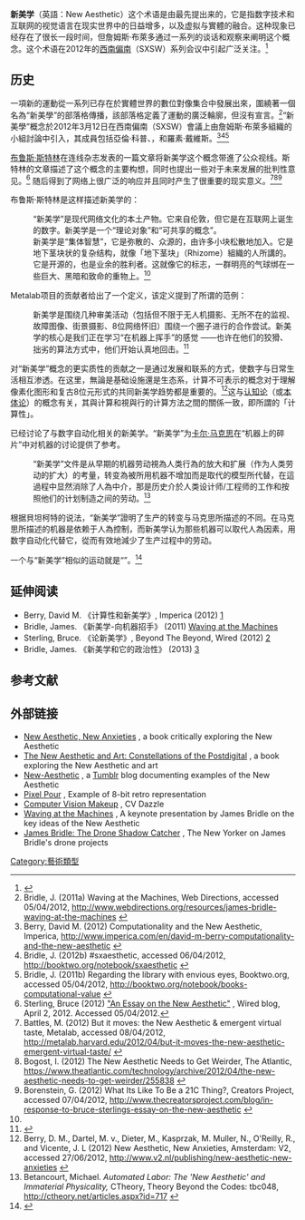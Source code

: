 {{noteTA
|1=zh-cn:项目;zh-hk:計劃;zh-tw:計畫;
|2=zh-cn:数字;zh-hk:數位;zh-tw:數位;
}}
'''新美学'''（英語：New Aesthetic）这个术语是由{{tsl|en|James Bridle|詹姆斯·布萊多}}最先提出来的，它是指数字技术和互联网的视觉语言在现实世界中的日益增多，以及虚拟与實體的融合。这种现象已经存在了很长一段时间，但詹姆斯·布萊多通过一系列的谈话和观察来阐明这个概念。这个术语在2012年的[[西南偏南|西南偏南]]（SXSW）系列会议中引起广泛关注。<ref>{{Cite web|url=http://booktwo.org/notebook/sxaesthetic/|title=#sxaesthetic report|author=James Bridle|date=2012-03-15|accessdate=2012-04-16|archive-date=2012-04-19|archive-url=https://web.archive.org/web/20120419083317/http://booktwo.org/notebook/sxaesthetic/|dead-url=no}}</ref>

== 历史 ==
一項新的運動從一系列已存在於實體世界的數位對像集合中發展出來，圍繞著一個名為“新美學”的部落格傳播，該部落格定義了運動的廣泛輪廓，但沒有宣言。<ref>Bridle, J. (2011a) Waving at the Machines, Web Directions, accessed 05/04/2012, http://www.webdirections.org/resources/james-bridle-waving-at-the-machines {{Wayback|url=http://www.webdirections.org/resources/james-bridle-waving-at-the-machines |date=20210307133033 }}</ref>“新美學”概念於2012年3月12日在西南偏南（SXSW）會議上由詹姆斯·布萊多組織的小組討論中引入，其成員包括亞倫·科普、{{link-en|本·特雷特|Ben Terrett}}，{{link-en|喬安妮·麥克尼爾|Joanne McNeil}}和羅素·戴維斯。<ref name="imperica">Berry, David M. (2012) Computationality and the New Aesthetic, Imperica, http://www.imperica.com/en/david-m-berry-computationality-and-the-new-aesthetic {{Wayback|url=http://www.imperica.com/en/david-m-berry-computationality-and-the-new-aesthetic |date=20200810080516 }}</ref><ref>Bridle, J. (2012b) #sxaesthetic, accessed 06/04/2012, http://booktwo.org/notebook/sxaesthetic {{Wayback|url=http://booktwo.org/notebook/sxaesthetic |date=20120419083317 }}</ref><ref>Bridle, J. (2011b) Regarding the library with envious eyes, Booktwo.org, accessed 05/04/2012, http://booktwo.org/notebook/books-computational-value {{Wayback|url=http://booktwo.org/notebook/books-computational-value |date=20120603000347 }}</ref>

[[布鲁斯·斯特林|布鲁斯·斯特林]]在连线杂志发表的一篇文章将新美学这个概念带進了公众视线。斯特林的文章描述了这个概念的主要构想，同时也提出一些对于未来发展的批判性意见。<ref name="Wired Essay">Sterling, Bruce (2012) [https://www.wired.com/2012/04/an-essay-on-the-new-aesthetic/ "An Essay on the New Aesthetic"] {{Wayback|url=https://www.wired.com/2012/04/an-essay-on-the-new-aesthetic/ |date=20201205070853 }}, Wired blog, April 2, 2012. Accessed 05/04/2012.</ref> 随后得到了网络上很广泛的响应并且同时产生了很重要的现实意义。<ref>Battles, M. (2012) But it moves: the New Aesthetic & emergent virtual taste, Metalab, accessed 08/04/2012, http://metalab.harvard.edu/2012/04/but-it-moves-the-new-aesthetic-emergent-virtual-taste/ {{Wayback|url=http://metalab.harvard.edu/2012/04/but-it-moves-the-new-aesthetic-emergent-virtual-taste/ |date=20120414054654 }}</ref><ref>Bogost, I. (2012) The New Aesthetic Needs to Get Weirder, The Atlantic, https://www.theatlantic.com/technology/archive/2012/04/the-new-aesthetic-needs-to-get-weirder/255838 {{Wayback|url=https://www.theatlantic.com/technology/archive/2012/04/the-new-aesthetic-needs-to-get-weirder/255838 |date=20210303042306 }}</ref><ref>Borenstein, G. (2012) What Its Like To Be a 21C Thing?, Creators Project, accessed 07/04/2012, http://www.thecreatorsproject.com/blog/in-response-to-bruce-sterlings-essay-on-the-new-aesthetic {{Webarchive|url=https://web.archive.org/web/20120407005444/http://www.thecreatorsproject.com/blog/in-response-to-bruce-sterlings-essay-on-the-new-aesthetic |date=2012-04-07 }}</ref>

布鲁斯·斯特林是这样描述新美学的：

:“新美学”是现代网络文化的本土产物。它来自伦敦，但它是在互联网上诞生的数字。新美学是一个“理论对象”和“可共享的概念”。
:新美学是“集体智慧”，它是弥散的、众源的，由许多小块松散地加入。它是地下茎块状的复杂结构，就像「地下茎块」（Rhizome）組織的人所講的。它是开源的，也是业余的胜利者。这就像它的标志，一群明亮的气球绑在一些巨大、黑暗和致命的重物上。<ref name="Wired Essay" />

{{link-en|伯克曼互联网与社会中心|Berkman Center for Internet and Society}}Metalab项目的贡献者{{link-en|馬修·巴特爾斯|Matthew Battles}}给出了一个定义，该定义提到了所谓的范例：

:新美学是围绕几种审美活动（包括但不限于无人机摄影、无所不在的监视、故障图像、街景摄影、8位网络怀旧）围绕一个圈子进行的合作尝试。新美学的核心是我们正在学习“在机器上挥手”的感觉 ——也许在他们的狡猾、拙劣的算法方式中，他们开始认真地回击。<ref>{{Cite web|url=http://metalab.harvard.edu/2012/04/but-it-moves-the-new-aesthetic-emergent-virtual-taste/|title=But it moves: the New Aesthetic & emergent virtual taste|author=Matthew Battles|publisher=Metalab|date=2012-04-08|accessdate=2012-04-14|archive-date=2012-04-14|archive-url=https://web.archive.org/web/20120414054654/http://metalab.harvard.edu/2012/04/but-it-moves-the-new-aesthetic-emergent-virtual-taste/|dead-url=no}}</ref>

对“新美学”概念的更实质性的贡献之一是通过发展和联系的方式，使数字与日常生活相互渗透。在这里，無論是基础设施還是生态系，计算不可表示的概念对于理解像素化图形和复古8位元形式的共同新美学趋势都是重要的。<ref>Berry, D. M., Dartel, M. v., Dieter, M., Kasprzak, M. Muller, N., O'Reilly, R., and Vicente, J. L (2012) New Aesthetic, New Anxieties, Amsterdam: V2, accessed 27/06/2012, http://www.v2.nl/publishing/new-aesthetic-new-anxieties {{Wayback|url=http://www.v2.nl/publishing/new-aesthetic-new-anxieties |date=20200702113941 }}</ref>这与[[认知论|认知论]]（或[[本体论|本体论]]）的概念有关，其與计算和視與行的计算方法之間的關係一致，即所謂的「计算性」。

{{link-en|邁可·貝坦柯特|Michael Betancourt}}已经讨论了与数字自动化相关的新美学。“新美学”为[[卡尔·马克思|卡尔·马克思]]在“机器上的碎片”中对机器的讨论提供了参考。

:“新美学”文件是从早期的机器劳动視為人类行為的放大和扩展（作为人类劳动的扩大）的考量，转变為被所用机器不增加而是取代的模型所代替，在這過程中显然消除了人為中介，那是历史介於人类设计师/工程师的工作和按照他们的计划制造之间的劳动。<ref>Betancourt, Michael. ''Automated Labor: The 'New Aesthetic' and Immaterial Physicality,'' CTheory, Theory Beyond the Codes: tbc048, http://ctheory.net/articles.aspx?id=717 {{Wayback|url=http://ctheory.net/articles.aspx?id=717 |date=20130512075222 }}</ref>

根据貝坦柯特的说法，“新美学”證明了生产的转变与马克思所描述的不同。在马克思所描述的机器是依赖于人為控制，而新美学认为那些机器可以取代人為因素，用数字自动化代替它，從而有效地減少了生产过程中的劳动。

一个与“新美学”相似的运动就是“{{link-en|海龐克|Seapunk}}”。<ref>{{Cite web|url=http://lunavega.net/2011/10/seapunk-the-new-web-and-the-evolution-of-the-visual-music-genre/|title=Seapunk: The New Web and the Evolution of the Visual Music Genre|author=Luna Vega|date=2011-10-06|access-date=2020-07-02|archive-date=2016-06-30|archive-url=https://web.archive.org/web/20160630134622/http://www.lunavega.net/2011/10/seapunk-the-new-web-and-the-evolution-of-the-visual-music-genre/|dead-url=no}}</ref>

== 延伸阅读 ==
* Berry, David M. 《计算性和新美学》, Imperica (2012) [http://www.imperica.com/en/david-m-berry-computationality-and-the-new-aesthetic] {{Wayback|url=http://www.imperica.com/en/david-m-berry-computationality-and-the-new-aesthetic |date=20200810080516 }}
* Bridle, James. 《新美学-向机器招手》 (2011) [http://booktwo.org/notebook/waving-at-machines/ Waving at the Machines] {{Wayback|url=http://booktwo.org/notebook/waving-at-machines/ |date=20120501212206 }}
* Sterling, Bruce. 《论新美学》, Beyond The Beyond, Wired (2012) [https://www.wired.com/2012/04/an-essay-on-the-new-aesthetic/] {{Wayback|url=https://www.wired.com/2012/04/an-essay-on-the-new-aesthetic/ |date=20201205070853 }}
* Bridle, James. 《新美学和它的政治性》 (2013) [http://booktwo.org/notebook/new-aesthetic-politics/] {{Wayback|url=http://booktwo.org/notebook/new-aesthetic-politics/ |date=20130615180242 }}

== 参考文献 ==
{{Reflist}}

== 外部链接 ==
* [http://www.v2.nl/publishing/new-aesthetic-new-anxieties New Aesthetic, New Anxieties] {{Wayback|url=http://www.v2.nl/publishing/new-aesthetic-new-anxieties |date=20200702113941 }}, a book critically exploring the New Aesthetic
* [http://networkcultures.org/blog/publication/the-new-aesthetic-and-art-constellations-of-the-postdigital The New Aesthetic and Art: Constellations of the Postdigital] {{Wayback|url=http://networkcultures.org/blog/publication/the-new-aesthetic-and-art-constellations-of-the-postdigital |date=20210124065459 }}, a book exploring the New Aesthetic and art
* [http://new-aesthetic.tumblr.com/ New-Aesthetic] {{Wayback|url=http://new-aesthetic.tumblr.com/ |date=20210303042303 }}, a [[Tumblr|Tumblr]] blog documenting examples of the New Aesthetic
* [http://www.unurth.com/Pixel-Pour-2-0-NYC Pixel Pour] {{Wayback|url=http://www.unurth.com/Pixel-Pour-2-0-NYC |date=20210119123624 }}, Example of 8-bit retro representation
* [http://media.tumblr.com/tumblr_m28s60HLqZ1qavj4i.jpg Computer Vision Makeup] {{Wayback|url=http://media.tumblr.com/tumblr_m28s60HLqZ1qavj4i.jpg |date=20160304114304 }}, CV Dazzle
* [http://www.webdirections.org/resources/james-bridle-waving-at-the-machines/ Waving at the Machines] {{Wayback|url=http://www.webdirections.org/resources/james-bridle-waving-at-the-machines/ |date=20210307133033 }}, A keynote presentation by James Bridle on the key ideas of the New Aesthetic
* [http://www.newyorker.com/online/blogs/elements/2013/12/the-drone-shadow-catcher.html James Bridle: The Drone Shadow Catcher] {{Wayback|url=http://www.newyorker.com/online/blogs/elements/2013/12/the-drone-shadow-catcher.html |date=20140217002529 }}, The New Yorker on James Bridle's drone projects

[[Category:藝術類型|Category:藝術類型]]